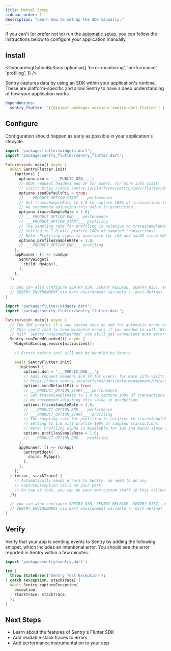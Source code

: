 ```yaml
---
title: Manual Setup
sidebar_order: 1
description: "Learn how to set up the SDK manually."
---
```


If you can't (or prefer not to) run the [automatic setup](/platforms/dart/guides/flutter/#install), you can follow the instructions below to configure your application manually.

## Install

<OnboardingOptionButtons
  options={[
    'error-monitoring',
    'performance',
    'profiling',
  ]}
/>

Sentry captures data by using an SDK within your application's runtime. These are platform-specific and allow Sentry to have a deep understanding of how your application works.

```yml {filename:pubspec.yaml}
dependencies:
  sentry_flutter: ^{{@inject packages.version('sentry.dart.flutter') }}
```

## Configure

Configuration should happen as early as possible in your application's lifecycle.

```dart
import 'package:flutter/widgets.dart';
import 'package:sentry_flutter/sentry_flutter.dart';

Future<void> main() async {
  await SentryFlutter.init(
    (options) {
      options.dsn = '___PUBLIC_DSN___';
      // Adds request headers and IP for users, for more info visit:
      // visit: https://docs.sentry.io/platforms/dart/guides/flutter/data-management/data-collected/ for more info
      options.sendDefaultPii = true;
      // ___PRODUCT_OPTION_START___ performance
      // Set tracesSampleRate to 1.0 to capture 100% of transactions for tracing.
      // We recommend adjusting this value in production.
      options.tracesSampleRate = 1.0;
      // ___PRODUCT_OPTION_END___ performance
      // ___PRODUCT_OPTION_START___ profiling
      // The sampling rate for profiling is relative to tracesSampleRate
      // Setting to 1.0 will profile 100% of sampled transactions:
      // Note: Profiling alpha is available for iOS and macOS since SDK version 7.12.0
      options.profilesSampleRate = 1.0;
      // ___PRODUCT_OPTION_END___ profiling
    },
    appRunner: () => runApp(
      SentryWidget(
        child: MyApp(),
      ),
    ),
  );

  // you can also configure SENTRY_DSN, SENTRY_RELEASE, SENTRY_DIST, and
  // SENTRY_ENVIRONMENT via Dart environment variable (--dart-define)
}
```

```dart {tabTitle:With custom zone}
import 'package:flutter/widgets.dart';
import 'package:sentry_flutter/sentry_flutter.dart';

Future<void> main() async {
  // The SDK creates it's own custom zone on web for automatic error and breadcrumb tracking on web.
  // This could lead to zone mismatch errors if you needed to call `WidgetsBinding.ensureInitialized()` before Sentry in a cusom zone.
  // With `Sentry.runZonedGuarded` you still get convenient auto error and breadcrumb tracking and can also call `WidgetsBinding.ensureInitialized()` before Sentry.
  Sentry.runZonedGuarded(() async {
    WidgetsBinding.ensureInitialized();

    // Errors before init will not be handled by Sentry

    await SentryFlutter.init(
      (options) {
        options.dsn = '___PUBLIC_DSN___';
        // Adds request headers and IP for users, for more info visit:
        // https://docs.sentry.io/platforms/dart/data-management/data-collected/
        options.sendDefaultPii = true;
        // ___PRODUCT_OPTION_START___ performance
        // Set tracesSampleRate to 1.0 to capture 100% of transactions for tracing.
        // We recommend adjusting this value in production.
        options.tracesSampleRate = 1.0;
        // ___PRODUCT_OPTION_END___ performance
        // ___PRODUCT_OPTION_START___ profiling
        // The sampling rate for profiling is relative to tracesSampleRate
        // Setting to 1.0 will profile 100% of sampled transactions:
        // Note: Profiling alpha is available for iOS and macOS since SDK version 7.12.0
        options.profilesSampleRate = 1.0;
        // ___PRODUCT_OPTION_END___ profiling
      },
      appRunner: () => runApp(
        SentryWidget(
          child: MyApp(),
        ),
      ),
    );
  } (error, stackTrace) {
    // Automatically sends errors to Sentry, no need to do any
    // captureException calls on your part.
    // On top of that, you can do your own custom stuff in this callback.
  });

  // you can also configure SENTRY_DSN, SENTRY_RELEASE, SENTRY_DIST, and
  // SENTRY_ENVIRONMENT via Dart environment variable (--dart-define)
}
```

## Verify

Verify that your app is sending events to Sentry by adding the following snippet, which includes an intentional error. You should see the error reported in Sentry within a few minutes.

```dart
import 'package:sentry/sentry.dart';

try {
  throw StateError('Sentry Test Exception');
} catch (exception, stackTrace) {
  await Sentry.captureException(
    exception,
    stackTrace: stackTrace,
  );
}
```

## Next Steps

- <PlatformLink to="/features">Learn about the features of Sentry's Flutter SDK</PlatformLink>
- <PlatformLink to="/upload-debug/#when-to-upload/">Add readable stack traces to errors</PlatformLink>
- <PlatformLink to="/tracing/instrumentation">Add performance instrumentation to your app</PlatformLink>
